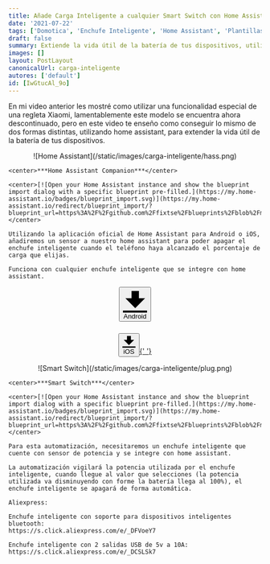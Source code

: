 ```yaml
---
title: Añade Carga Inteligente a cualquier Smart Switch con Home Assistant
date: '2021-07-22'
tags: ['Domotica', 'Enchufe Inteligente', 'Home Assistant', 'Plantillas', 'Smart Switch']
draft: false
summary: Extiende la vida útil de la batería de tus dispositivos, utilizando un smart switch con Carga Inteligente desde Home Assistant
images: []
layout: PostLayout
canonicalUrl: carga-inteligente
autores: ['default']
id: [IwGtucAl_9o]
---
```


En mi video anterior les mostré como utilizar una funcionalidad especial de una regleta Xiaomi, lamentablemente este modelo se encuentra ahora descontinuado, pero en este video te enseño como conseguir lo mismo de dos formas distintas, utilizando home assistant, para extender la vida útil de la batería de tus dispositivos.

<div className="flex flex-wrap -mx-2 overflow-hidden xl:-mx-2">
  <div className="my-1 px-2 w-full overflow-hidden xl:my-1 xl:px-2 xl:w-1/2">
    <center>![Home Assistant](/static/images/carga-inteligente/hass.png)</center>
    
    <center>***Home Assistant Companion***</center>

    <center>[![Open your Home Assistant instance and show the blueprint import dialog with a specific blueprint pre-filled.](https://my.home-assistant.io/badges/blueprint_import.svg)](https://my.home-assistant.io/redirect/blueprint_import/?blueprint_url=https%3A%2F%2Fgithub.com%2Ffixtse%2Fblueprints%2Fblob%2Fmain%2Fcharging_battery_level.yaml)</center>

    Utilizando la aplicación oficial de Home Assistant para Android o iOS, añadiremos un sensor a nuestro home assistant para poder apagar el enchufe inteligente cuando el teléfono haya alcanzado el porcentaje de carga que elijas.

    Funciona con cualquier enchufe inteligente que se integre con home assistant.

<p align="center">
  <a
    href="https://play.google.com/store/apps/details?id=io.homeassistant.companion.android"
    target="_blank"
    rel="noreferrer"
  >
    <button class="bg-blue-500 hover:bg-blue-700 text-white font-bold py-2 px-4 rounded inline-flex items-center">
      <svg class="fill-current w-4 h-4 mr-2" xmlns="http://www.w3.org/2000/svg" viewBox="0 0 20 20">
        <path d="M13 8V2H7v6H2l8 8 8-8h-5zM0 18h20v2H0v-2z" />
      </svg>
      <span>Android</span>
    </button>
  </a>
</p>

###

<p align="center">
  <a
    href="https://apps.apple.com/us/app/home-assistant/id1099568401"
    target="_blank"
    rel="noreferrer"
  >
    <button class="bg-gray-300 hover:bg-gray-400 text-gray-800 font-bold py-2 px-4 rounded inline-flex items-center">
      <svg class="fill-current w-4 h-4 mr-2" xmlns="http://www.w3.org/2000/svg" viewBox="0 0 20 20">
        <path d="M13 8V2H7v6H2l8 8 8-8h-5zM0 18h20v2H0v-2z" />
      </svg>
      <span>iOS</span>
    </button>{' '}
  </a>
</p>

  </div>
  <div className="my-1 px-2 w-full overflow-hidden xl:my-1 xl:px-2 xl:w-1/2">
    <center>![Smart Switch](/static/images/carga-inteligente/plug.png)</center>
    
    <center>***Smart Switch***</center>

    <center>[![Open your Home Assistant instance and show the blueprint import dialog with a specific blueprint pre-filled.](https://my.home-assistant.io/badges/blueprint_import.svg)](https://my.home-assistant.io/redirect/blueprint_import/?blueprint_url=https%3A%2F%2Fgithub.com%2Ffixtse%2Fblueprints%2Fblob%2Fmain%2Fcharging_power_lever_sensor.yaml)</center>

    Para esta automatización, necesitaremos un enchufe inteligente que cuente con sensor de potencia y se integre con home assistant.

    La automatización vigilará la potencia utilizada por el enchufe inteligente, cuando llegue al valor que selecciones (la potencia utilizada va disminuyendo con forme la batería llega al 100%), el enchufe inteligente se apagará de forma automática.

    Aliexpress:

    Enchufe inteligente con soporte para dispositivos inteligentes bluetooth:
    https://s.click.aliexpress.com/e/_DFVoeY7

    Enchufe inteligente con 2 salidas USB de 5v a 10A:
    https://s.click.aliexpress.com/e/_DCSLSk7

  </div>
</div>
